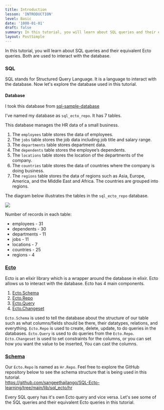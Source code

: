 ```yaml
---
title: Introduction
lesson: 'INTRODUCTION'
level: Basic
date: '1000-01-01'
draft: false
summary: In this tutorial, you will learn about SQL queries and their equivalent Ecto queries. Both are used to interact with the database.
layout: PostSimple
---
```


In this tutorial, you will learn about SQL queries and their equivalent Ecto queries. Both are used to interact with the database. 

### SQL

SQL stands for Structured Query Language. It is a language to interact with the database. Now let's explore the database used in this tutorial.

#### **Database**

I took this database from [sql-sample-database](https://www.sqltutorial.org/sql-sample-database/) 

I've named my database as `sql_ecto_repo`. It has 7 tables. 

This database manages the HR data of a small business.

1. The `employees` table stores the data of employees.
2. The `jobs` table stores the job data including job title and salary range.
3. The `departments` table stores department data.
4. The `dependents` table stores the employee’s dependents.
5. The `locations` table stores the location of the departments of the company.
6. The `countries` table stores the data of countries where the company is doing business.
7. The `regions` table stores the data of regions such as Asia, Europe, America, and the Middle East and Africa. The countries are grouped into regions.

The diagram below illustrates the tables in the `sql_ecto_repo` database.

<img src="/static/images/Screenshotfrom2023-10-3115-05-55.png" />


Number of records in each table:

- employees      -     31
- dependents    -     30
- departments   -     11
- jobs                 -     11
- locations         -      7
- countries         -      25
- regions            -      4 


### [Ecto](https://hexdocs.pm/ecto/Ecto.html)

Ecto is an elixir library which is a wrapper around the database in elixir. Ecto allows us to interact with the database. Ecto has 4 main components. 

 1. [Ecto.Schema](https://hexdocs.pm/ecto/Ecto.Schema.html)
 2. [Ecto.Repo](https://hexdocs.pm/ecto/Ecto.Repo.html)
 3. [Ecto.Query](https://hexdocs.pm/ecto/Ecto.Query.html)
 4. [Ecto.Changeset](https://hexdocs.pm/ecto/Ecto.Query.html)

`Ecto.Schema` is used to tell the database about the structure of our table such as what columns/fields should be there, their datatypes, relations, and everything.  `Ecto.Repo` is used to create, delete, update, to do queries in the databases. `Ecto.Query` is used to do queries from the `Ecto.Repo`.  `Ecto.Changeset` is used to set constraints for the columns, or you can set how you want the value to be inserted, You can cast the columns. 

###  [Schema](https://hexdocs.pm/ecto/Ecto.Schema.html)

Our `Ecto.Repo` is named as `Hr.Repo`. Feel free to explore the GitHub repository below to see the schema structure that is being used in this tutorial.  
https://github.com/sangeethailango/SQL-Ecto-learning/tree/main/lib/sql_ecto/hr

Every SQL query has it's own Ecto query and vice versa. Let's see some of the SQL queries and their equivalent Ecto queries in this tutorial.